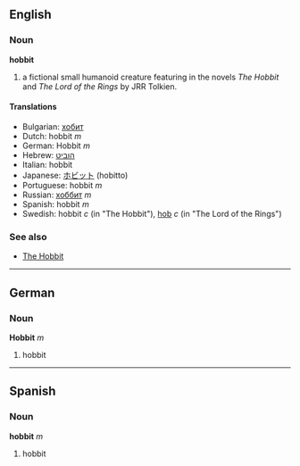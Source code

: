 ==English==
===Noun===
'''hobbit'''

# a fictional small humanoid creature featuring in the novels ''The Hobbit'' and ''The Lord of the Rings'' by JRR Tolkien.

====Translations====
*Bulgarian: [[хобит]]
*Dutch: hobbit ''m''
*German: Hobbit ''m''
*Hebrew: [[הוביט]]
*Italian: hobbit
*Japanese: [[ホビット]] (hobitto)
*Portuguese: hobbit ''m''
*Russian: [[хоббит]] ''m''
*Spanish: hobbit ''m''
*Swedish: hobbit ''c'' (in "The Hobbit"), [[hob]] ''c'' (in "The Lord of the Rings")

===See also===
*[[The Hobbit]]

----

==German==
===Noun===
'''Hobbit''' ''m''

# hobbit

----

==Spanish==
===Noun===
'''hobbit''' ''m''

# hobbit